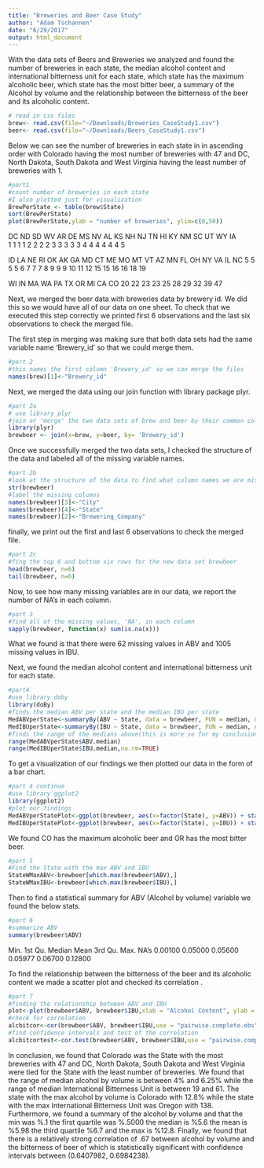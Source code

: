 ```yaml
---
title: "Breweries and Beer Case Study"
author: "Adam Tschannen"
date: "6/29/2017"
output: html_document
---
```



With the data sets of Beers and Breweries we analyzed and found the number of breweries in each state, the median alcohol content and international bitterness unit for each state, which state has the maximum alcoholic beer, which state has the most bitter beer, a summary of the Alcohol by volume and the relationship between the bitterness of the beer and its alcoholic content.
```r
# read in csv files 
brew<- read.csv(file="~/Downloads/Breweries_CaseStudy1.csv")
beer<- read.csv(file="~/Downloads/Beers_CaseStudy1.csv")
```

Below we can see the number of breweries in each state in in ascending order with Colorado having the most number of breweries with 47 and DC, North Dakota, South Dakota and West Virginia having the least number of breweries with 1. 

```r
#part1
#count number of breweries in each state
#I also plotted just for visualization 
BrewPerState <- table(brew$State)
sort(BrewPerState)
plot(BrewPerState,ylab = "number of breweries", ylim=c(0,50))
```

DC  ND  SD  WV  AR  DE  MS  NV  AL  KS  NH  NJ  TN  HI  KY  NM  SC  UT  WY  IA  
1   1   1   1   2   2   2   2   3   3   3   3   3   4   4   4   4   4   4   5   

ID LA  NE  RI  OK  AK  GA  MD  CT  ME  MO  MT  VT  AZ  MN  FL  OH  NY  VA  IL  NC 
 5  5   5   5   6   7   7   7   8   9   9   9  10  11  12  15  15  16  16  18  19   

WI IN  MA  WA  PA  TX  OR  MI  CA  CO 
20 22  23  23  25  28  29  32  39  47

Next, we merged the beer data with breweries data by brewery id. We did this so we would have all of our data on one sheet. To check that we executed this step correctly we printed first 6 observations and the last six observations to check the merged file.

The first step in merging was making sure that both data sets had the same variable name 'Brewery_id' so that we could merge them. 
```r
#part 2
#this names the first column 'Brewery_id' so we can merge the files
names(brew)[1]<-"Brewery_id"
```
Next, we merged the data using our join function with library package plyr.
```r
#part 2a
# use library plyr
#join or 'merge' the two data sets of brew and beer by their common column 'Brewery_id'
library(plyr)
brewbeer <- join(x=brew, y=beer, by= 'Brewery_id')
```
Once we successfully merged the two data sets, I checked the structure of the data and labeled all of the missing variable names. 
```r
#part 2b
#look at the structure of the data to find what column names we are missing
str(brewbeer)
#label the missing columns 
names(brewbeer)[3]<-"City"
names(brewbeer)[4]<-"State"
names(brewbeer)[2]<-"Brewering_Company"
```

finally, we print out the first and last 6 observations to check the merged file.
```r
#part 2c
#fing the top 6 and bottom six rows for the new data set brewbeer
head(brewbeer, n=6)
tail(brewbeer, n=6)
```

Now, to see how many missing variables are in our data, we report the number of NA’s in each column.
```r
#part 3
#find all of the missing values, 'NA', in each column
sapply(brewbeer, function(x) sum(is.na(x)))
```
What we found is that there were 62 missing values in ABV and 1005 missing values in IBU. 

Next, we found the median alcohol content and international bitterness unit for each state. 
```r
#part4
#use library doby
library(doBy)
#finds the median ABV per state and the median IBU per state
MedABVperState<-summaryBy(ABV ~ State, data = brewbeer, FUN = median, na.rm = TRUE)
MedIBUperState<-summaryBy(IBU ~ State, data = brewbeer, FUN = median, na.rm = TRUE)
#finds the range of the medians above(this is more so for my conclusion) 
range(MedABVperState$ABV.median)
range(MedIBUperState$IBU.median,na.rm=TRUE)
```
To get a visualization of our findings we then plotted our data in the form of a bar chart. 
```r
#part 4 continue
#use library ggplot2
library(ggplot2)
#plot our findings 
MedABVperStatePlot<-ggplot(brewbeer, aes(x=factor(State), y=ABV)) + stat_summary(fun.y="median", geom="bar", na.rm = TRUE)
MedIBUperStatePlot<-ggplot(brewbeer, aes(x=factor(State), y=IBU)) + stat_summary(fun.y="median", geom="bar", na.rm =TRUE)
```

We found CO has the maximum alcoholic beer and OR  has the most bitter beer.
```r
#part 5
#Find the State with the max ABV and IBU
StateWMaxABV<-brewbeer[which.max(brewbeer$ABV),] 
StateWMaxIBU<-brewbeer[which.max(brewbeer$IBU),]
```

Then to find a statistical summary for ABV (Alcohol by volume) variable we found the below stats.
```r
#part 6
#summarize ABV
summary(brewbeer$ABV)
```
  Min. 1st Qu.  Median    Mean 3rd Qu.    Max.    NA's 
0.00100 0.05000 0.05600 0.05977 0.06700 0.12800

To find the relationship between the bitterness of the beer and its alcoholic content we made a scatter plot and checked its correlation .
```r
#part 7
#finding the relationship between ABV and IBU
plot<-plot(brewbeer$ABV, brewbeer$IBU,xlab = "Alcohol Content", ylab = "bitterness of the beer",abline(lm(brewbeer$IBU ~brewbeer$ABV), col="red"))
#check for correlation
alcbitcor<-cor(brewbeer$ABV, brewbeer$IBU,use = "pairwise.complete.obs", method = "pearson")
#find confidence intervals and test of the correlation 
alcbitcortest<-cor.test(brewbeer$ABV, brewbeer$IBU,use = "pairwise.complete.obs", method = "pearson")
```
  In conclusion, we found that Colorado was the State with the most breweries with
47 and DC, North Dakota, South Dakota and West Virginia were tied for the 
State with the least number of breweries. We found that the range of median 
alcohol by volume is between 4% and 6.25% while the range of median International
Bitterness Unit is between 19 and 61. The state with the max alcohol by volume 
is Colorado with 12.8% while the state with the max International Bitterness Unit
was Oregon with 138. Furthermore,  we found a summary of the alcohol by volume and that 
the min was %.1 the first quartile was  %.5000 the median is %5.6 the mean is  
%5.98 the third quartile %6.7 and the max is  %12.8. Finally, we found that 
there is a relatively strong correlation of .67 between alcohol by volume and the 
bitterness of beer of which is statistically significant with confidence intervals between  (0.6407982, 0.6984238).


